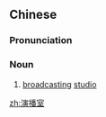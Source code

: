 ==Chinese==
{{zh-forms|type=21}}

===Pronunciation===
{{zh-pron
|m=yǎn播shì
|c=jin2 bo3 sat1
|cat=n
}}

===Noun===
{{zh-noun}}

# [[broadcasting]] [[studio]]

[[zh:演播室]]